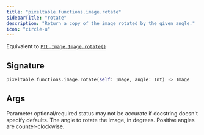 ```yaml
---
title: "pixeltable.functions.image.rotate"
sidebarTitle: "rotate"
description: "Return a copy of the image rotated by the given angle."
icon: "circle-u"
---
```

Equivalent to [`PIL.Image.Image.rotate()`](https://pillow.readthedocs.io/en/stable/reference/Image.html#PIL.Image.Image.rotate)


## Signature

```python
pixeltable.functions.image.rotate(self: Image, angle: Int) -> Image
```

## Args

<Note>
Parameter optional/required status may not be accurate if docstring doesn't specify defaults.
</Note>

<ParamField path="angle" type="Int" required>
  The angle to rotate the image, in degrees. Positive angles are counter-clockwise.


</ParamField>

